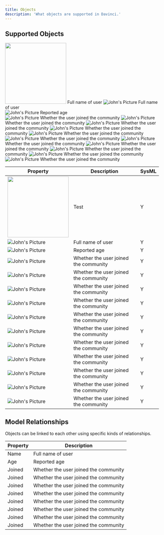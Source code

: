 ```yaml
---
title: Objects
description: 'What objects are supported in Davinci.'
---
```


## Supported Objects
 <img height="200" noZoom src="/images/objecticons/package.svg" /> Full name of user
 ![John's Picture](/images/objecticons/package.svg)      Full name of user                     
 ![John's Picture](/images/objecticons/part.svg)         Reported age                          
 ![John's Picture](/images/objecticons/attribute.svg)    Whether the user joined the community 
 ![John's Picture](/images/objecticons/connection.svg)   Whether the user joined the community 
 ![John's Picture](/images/objecticons/constraint.svg)   Whether the user joined the community 
 ![John's Picture](/images/objecticons/action.svg)       Whether the user joined the community 
 ![John's Picture](/images/objecticons/entity.svg)       Whether the user joined the community 
 ![John's Picture](/images/objecticons/port.svg)         Whether the user joined the community 
 ![John's Picture](/images/objecticons/requirement.svg)  Whether the user joined the community 
 ![John's Picture](/images/objecticons/table.svg)        Whether the user joined the community 
 ![John's Picture](/images/objecticons/figure.svg)       Whether the user joined the community 
 ![John's Picture](/images/objecticons/text.svg)         Whether the user joined the community 
 ![John's Picture](/images/objecticons/document.svg)     Whether the user joined the community 


| Property                                               | Description                           | SysML |
| -----------------------------------------------------  | ------------------------------------- | ----- |
|  <img height="200" noZoom src="/images/objecticons/package.svg" /> | Test |Y|
| ![John's Picture](/images/objecticons/package.svg)     | Full name of user                     | Y |
| ![John's Picture](/images/objecticons/part.svg)        | Reported age                          | Y |
| ![John's Picture](/images/objecticons/attribute.svg)   | Whether the user joined the community | Y |
| ![John's Picture](/images/objecticons/connection.svg)  | Whether the user joined the community | Y |
| ![John's Picture](/images/objecticons/constraint.svg)  | Whether the user joined the community | Y |
| ![John's Picture](/images/objecticons/action.svg)      | Whether the user joined the community | Y |
| ![John's Picture](/images/objecticons/entity.svg)      | Whether the user joined the community | Y |
| ![John's Picture](/images/objecticons/port.svg)        | Whether the user joined the community | Y |
| ![John's Picture](/images/objecticons/requirement.svg) | Whether the user joined the community | Y |
| ![John's Picture](/images/objecticons/table.svg)       | Whether the user joined the community | Y |
| ![John's Picture](/images/objecticons/figure.svg)      | Whether the user joined the community | Y |
| ![John's Picture](/images/objecticons/text.svg)        | Whether the user joined the community | Y |
| ![John's Picture](/images/objecticons/document.svg)    | Whether the user joined the community | Y |


## Model Relationships

Objects can be linked to each other using specific kinds of relationships.

| Property | Description                           |
| -------- | ------------------------------------- |
| Name     | Full name of user                     |
| Age      | Reported age                          |
| Joined   | Whether the user joined the community |
| Joined   | Whether the user joined the community |
| Joined   | Whether the user joined the community |
| Joined   | Whether the user joined the community |
| Joined   | Whether the user joined the community |
| Joined   | Whether the user joined the community |
| Joined   | Whether the user joined the community |
| Joined   | Whether the user joined the community |
